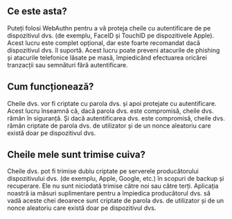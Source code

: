## Ce este asta?

<div className="h-2"/>

Puteți folosi WebAuthn pentru a vă proteja cheile cu autentificare de pe dispozitivul dvs. (de exemplu, FaceID și TouchID pe dispozitivele Apple). Acest lucru este complet opțional, dar este foarte recomandat dacă dispozitivul dvs. îl suportă. Acest lucru poate preveni atacurile de phishing și atacurile telefonice lăsate pe masă, împiedicând efectuarea oricărei tranzacții sau semnături fără autentificare.

<div className="h-4"/>

## Cum funcționează?

<div className="h-2"/>

Cheile dvs. vor fi criptate cu parola dvs. și apoi protejate cu autentificare. Acest lucru înseamnă că, dacă parola dvs. este compromisă, cheile dvs. rămân în siguranță. Și dacă autentificarea dvs. este compromisă, cheile dvs. rămân criptate de parola dvs. de utilizator și de un nonce aleatoriu care există doar pe dispozitivul dvs.

<div className="h-4"/>

## Cheile mele sunt trimise cuiva?

<div className="h-2"/>

Cheile dvs. pot fi trimise dublu criptate pe serverele producătorului dispozitivului dvs. (de exemplu, Apple, Google, etc.) în scopuri de backup și recuperare. Ele nu sunt niciodată trimise către noi sau către terți. Aplicația noastră ia măsuri suplimentare pentru a împiedica producătorul dvs. să vadă aceste chei deoarece sunt criptate de parola dvs. de utilizator și de un nonce aleatoriu care există doar pe dispozitivul dvs.

